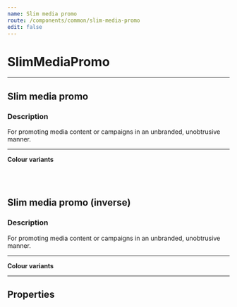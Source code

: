 ```yaml
---
name: Slim media promo
route: /components/common/slim-media-promo
edit: false
---
```



# SlimMediaPromo

<hr />

## Slim media promo
### Description
For promoting media content or campaigns in an unbranded, unobtrusive manner.

<Playground>
  <SlimMediaPromo
    title='Title'
    linkURL='/'
    linkText='Link'
    />
</Playground>

<hr />

**Colour variants**

<Playground>
  <SlimMediaPromo
    title='Title'
    linkURL='/'
    linkText='Link'
    variant='singapore-55' />
  <br />
  <SlimMediaPromo
    title='Title'
    linkURL='/'
    linkText='Link'
    variant='paris-90' />
  <br />
</Playground>

## Slim media promo (inverse)
### Description
For promoting media content or campaigns in an unbranded, unobtrusive manner.

<Playground>
  <SlimMediaPromo
    title='Title'
    linkURL='/'
    linkText='Link'
    inverse />
</Playground>

<hr />

**Colour variants**

<Playground>
  <SlimMediaPromo
    title='Title'
    linkURL='/'
    linkText='Link'
    inverse
    variant='chicago-20' />
</Playground>

<hr />

## Properties
<Props of={SlimMediaPromo} />
